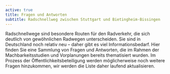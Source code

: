 ```yaml
---
active: true
title: Fragen und Antworten
subtitle: Radschnellweg zwischen Stuttgart und Bietingheim-Bissingen
---
```

Radschnellwege sind besondere Routen für den Radverkehr, die sich deutlich von gewöhnlichen Radwegen unterscheiden. Sie sind in Deutschland noch relativ neu – daher gibt es viel Informationsbedarf. Hier finden Sie eine Sammlung von Fragen und Antworten, die im Rahmen der Machbarkeitsstudien und Vorplanungen bereits thematisiert wurden. Im Prozess der Öffentlichkeitsbeteiligung werden möglicherweise noch weitere Fragen hinzukommen, wir werden die Liste daher laufend aktualisieren.
